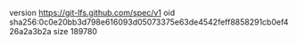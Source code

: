 version https://git-lfs.github.com/spec/v1
oid sha256:0c0e20bb3d798e616093d05073375e63de4542feff8858291cb0ef426a2a3b2a
size 189780
